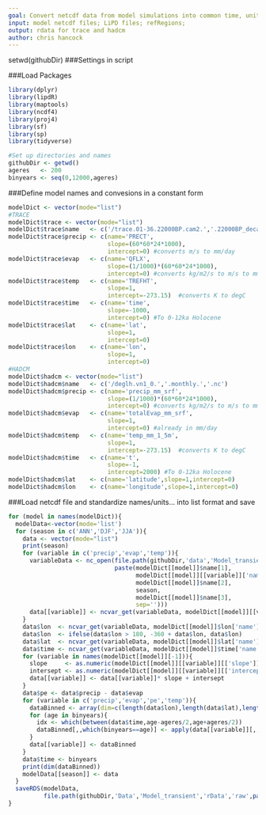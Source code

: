 ```yaml
---
goal: Convert netcdf data from model simulations into common time, units, and variable names 
input: model netcdf files; LiPD files; refRegions;
output: rdata for trace and hadcm
author: chris hancock
---
```


setwd(githubDir)
###Settings in script


###Load Packages
```r
library(dplyr)
library(lipdR)
library(maptools)
library(ncdf4) 
library(proj4)
library(sf)
library(sp)
library(tidyverse)
```

```r
#Set up directories and names
githubDir <- getwd()
ageres   <- 200
binyears <- seq(0,12000,ageres)
```


###Define model names and convesions in a constant form
```r
modelDict <- vector(mode="list")
#TRACE
modelDict$trace <- vector(mode="list")
modelDict$trace$name   <- c('/trace.01-36.22000BP.cam2.','.22000BP_decavg','_400BCE.nc')
modelDict$trace$precip <- c(name='PRECT',
                            slope=(60*60*24*1000),
                            intercept=0) #converts m/s to mm/day
modelDict$trace$evap   <- c(name='QFLX',
                            slope=(1/1000)*(60*60*24*1000),
                            intercept=0) #converts kg/m2/s to m/s to mm/day
modelDict$trace$temp   <- c(name='TREFHT',
                            slope=1,
                            intercept=-273.15)  #converts K to degC
modelDict$trace$time   <- c(name='time',
                            slope=-1000,
                            intercept=0) #To 0-12ka Holocene
modelDict$trace$lat    <- c(name='lat',
                            slope=1,
                            intercept=0)
modelDict$trace$lon    <- c(name='lon',
                            slope=1,
                            intercept=0)
#HADCM
modelDict$hadcm <- vector(mode="list")
modelDict$hadcm$name   <- c('/deglh.vn1_0.','.monthly.','.nc')
modelDict$hadcm$precip <- c(name='precip_mm_srf',
                            slope=(1/1000)*(60*60*24*1000),
                            intercept=0) #converts kg/m2/s to m/s to mm/day
modelDict$hadcm$evap   <- c(name='totalEvap_mm_srf',
                            slope=1,
                            intercept=0) #already in mm/day
modelDict$hadcm$temp   <- c(name='temp_mm_1_5m',
                            slope=1,
                            intercept=-273.15)  #converts K to degC
modelDict$hadcm$time   <- c(name='t',
                            slope=-1,
                            intercept=2000) #To 0-12ka Holocene
modelDict$hadcm$lat    <- c(name='latitude',slope=1,intercept=0)
modelDict$hadcm$lon    <- c(name='longitude',slope=1,intercept=0)
```

###Load netcdf file and standardize names/units... into list format and save
```r
for (model in names(modelDict)){
  modelData<-vector(mode='list')
  for (season in c('ANN','DJF','JJA')){
    data <- vector(mode="list")
    print(season)
    for (variable in c('precip','evap','temp')){
      variableData <- nc_open(file.path(githubDir,'data','Model_transient','netcdf',model,
                              paste(modelDict[[model]]$name[1],
                                    modelDict[[model]][[variable]]['name'],
                                    modelDict[[model]]$name[2],
                                    season,
                                    modelDict[[model]]$name[3],
                                    sep='')))
      data[[variable]] <- ncvar_get(variableData, modelDict[[model]][[variable]]['name'])
    }
    data$lon  <- ncvar_get(variableData, modelDict[[model]]$lon['name'])
    data$lon  <- ifelse(data$lon > 180, -360 + data$lon, data$lon)
    data$lat  <- ncvar_get(variableData, modelDict[[model]]$lat['name'])
    data$time <- ncvar_get(variableData, modelDict[[model]]$time['name'])
    for (variable in names(modelDict[[model]][-1])){
      slope     <- as.numeric(modelDict[[model]][[variable]][['slope']])
      intersept <- as.numeric(modelDict[[model]][[variable]][['intercept']])
      data[[variable]] <- data[[variable]]* slope + intersept
    }
    data$pe <- data$precip - data$evap
    for (variable in c('precip','evap','pe','temp')){
      dataBinned <- array(dim=c(length(data$lon),length(data$lat),length(binyears)))
      for (age in binyears){
        idx <- which(between(data$time,age-ageres/2,age+ageres/2))
        dataBinned[,,which(binyears==age)] <- apply(data[[variable]][,,idx],c(1,2),mean,na.rm=TRUE)
      }
      data[[variable]] <- dataBinned
    }
    data$time <- binyears
    print(dim(dataBinned))
    modelData[[season]] <- data 
  }
  saveRDS(modelData, 
          file.path(githubDir,'Data','Model_transient','rData','raw',paste(model,'rds',sep='.')))
}
```



